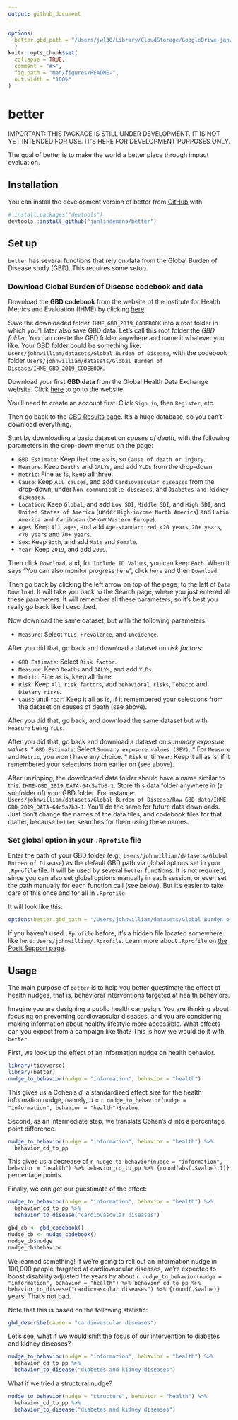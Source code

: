 ```yaml
---
output: github_document
---
```

 
<!-- README.md is generated from README.Rmd. Please edit that file -->

```r
options(
  better.gbd_path = "/Users/jwl38/Library/CloudStorage/GoogleDrive-janwillem.lindemans@gmail.com/My\ Drive/Offline\ Drive/R\ -\ Offline\ Drive/R\ packages\ JW/better/ignore/Global\ Burden\ of\ Disease\ Study\ Data"
  )
knitr::opts_chunk$set(
  collapse = TRUE,
  comment = "#>",
  fig.path = "man/figures/README-",
  out.width = "100%"
)
```

# better

<!-- badges: start -->
<!-- badges: end -->

IMPORTANT: THIS PACKAGE IS STILL UNDER DEVELOPMENT. IT IS NOT YET INTENDED FOR USE. IT'S HERE FOR DEVELOPMENT PURPOSES ONLY.

The goal of better is to make the world a better place through impact evaluation.

## Installation

You can install the development version of better from [GitHub](https://github.com/) with:

``` r
# install.packages("devtools")
devtools::install_github("janlindemans/better")
```

## Set up

<!-- COPY from better vignette: edit original there -->

`better` has several functions that rely on data from the Global Burden of Disease study (GBD). This requires some setup.

### Download Global Burden of Disease codebook and data

Download the **GBD codebook** from the website of the Institute for Health Metrics and Evaluation (IHME) by clicking [here](
https://www.healthdata.org/sites/default/files/files/Data_viz/GBD_2019_Data_Tools_Guide.zip). 

Save the downloaded folder `IHME_GBD_2019_CODEBOOK` into a root folder in which you'll later also save GBD data. Let's call this root folder the *GBD folder*. You can create the GBD folder anywhere and name it whatever you like. Your GBD folder could be something like: `Users/johnwilliam/datasets/Global Burden of Disease`, with the codebook folder `Users/johnwilliam/datasets/Global Burden of Disease/IHME_GBD_2019_CODEBOOK`.

Download your first **GBD data** from the Global Health Data Exchange website. Click [here](https://vizhub.healthdata.org/gbd-results/) to go to the website. 

You'll need to create an account first. Click `Sign in`, then `Register`, etc.  

Then go back to the [GBD Results page](https://vizhub.healthdata.org/gbd-results/). It's a huge database, so you can't download everything. 

Start by downloading a basic dataset on *causes of death*, with the following parameters in the drop-down menus on the page:

* `GBD Estimate`: Keep that one as is, so `Cause of death or injury`.
* `Measure`: Keep `Deaths` and `DALYs`, and add `YLDs` from the drop-down.
* `Metric`: Fine as is, keep all three.
* `Cause`: Keep `All causes`, and add `Cardiovascular diseases` from the drop-down, under `Non-communicable diseases`, and `Diabetes and kidney diseases`.
* `Location`: Keep `Global`, and add `Low SDI`, `Middle SDI`, and `High SDI`, and `United States of America` (under `High-income North America`) and `Latin America and Caribbean` (below `Western Europe`).
* `Ages`: Keep `All ages`, and add `Age-standardized`, `<20 years`, `20+ years`, `<70 years` and `70+ years`.
* `Sex`: Keep `Both`, and add `Male` and `Female`.
* `Year`: Keep `2019`, and add `2009`.

Then click `Download`, and, for `Include ID Values`, you can keep `Both`. When it says "You can also monitor progress `here`", click `here` and then `Download`. 

Then go back by clicking the left arrow on top of the page, to the left of `Data Download`. It will take you back to the Search page, where you just entered all these parameters. It will remember all these parameters, so it's best you really go back like I described. 

Now download the same dataset, but with the following parameters:

* `Measure`: Select `YLLs`, `Prevalence`, and `Incidence`.

After you did that, go back and download a dataset on *risk factors*:

* `GBD Estimate`: Select `Risk factor`. 
* `Measure`: Keep `Deaths` and `DALYs`, and add `YLDs`. 
* `Metric`: Fine as is, keep all three.
* `Risk`: Keep `All risk factors`, add `behavioral risks`, `Tobacco` and `Dietary risks`.
* `Cause` until `Year`: Keep it all as is, if it remembered your selections from the dataset on causes of death (see above).

After you did that, go back, and download the same dataset but with `Measure` being `YLLs`.

After you did that, go back and download a dataset on *summary exposure values*:
* `GBD Estimate`: Select `Summary exposure values (SEV)`.
* For `Measure` and `Metric`, you won't have any choice.
* `Risk` until `Year`: Keep it all as is, if it remembered your selections from earlier on (see above).

After unzipping, the downloaded data folder should have a name similar to this: `IHME-GBD_2019_DATA-64c5a7b3-1`. Store this data folder anywhere in (a subfolder of) your GBD folder. For instance: `Users/johnwilliam/datasets/Global Burden of Disease/Raw GBD data/IHME-GBD_2019_DATA-64c5a7b3-1`. You'll do the same for future data downloads. Just don't change the names of the data files, and codebook files for that matter, because `better` searches for them using these names.

### Set global option in your `.Rprofile` file

Enter the path of your GBD folder (e.g., `Users/johnwilliam/datasets/Global Burden of Disease`) as the default GBD path via global options set in your `.Rprofile` file. It will be used by several `better` functions. It is not required, since you can also set global options manually in each session, or even set the path manually for each function call (see below). But it's easier to take care of this once and for all in `.Rprofile`. 

It will look like this:

```r
options(better.gbd_path = "/Users/johnwilliam/datasets/Global Burden of Disease")
```

If you haven't used `.Rprofile` before, it's a hidden file located somewhere like here: `Users/johnwilliam/.Rprofile`. Learn more about `.Rprofile` on [the Posit Support page](https://support.posit.co/hc/en-us/articles/360047157094-Managing-R-with-Rprofile-Renviron-Rprofile-site-Renviron-site-rsession-conf-and-repos-conf).

## Usage

<!-- COPY from better vignette: edit original there -->

The main purpose of `better` is to help you better guestimate the effect of health nudges, that is, behavioral interventions targeted at health behaviors. 

Imagine you are designing a public health campaign. You are thinking about focusing on preventing cardiovascular diseases, and you are considering making information about healthy lifestyle more accessible. What effects can you expect from a campaign like that? This is how we would do it with `better`.

First, we look up the effect of an information nudge on health behavior.

```r
library(tidyverse)
library(better)
nudge_to_behavior(nudge = "information", behavior = "health") 
```


This gives us a Cohen's *d*, a standardized effect size for the health information nudge, namely, *d* = `r nudge_to_behavior(nudge = "information", behavior = "health")$value`.

Second, as an intermediate step, we translate Cohen's *d* into a percentage point difference.

```r
nudge_to_behavior(nudge = "information", behavior = "health") %>%
  behavior_cd_to_pp
```

This gives us a decrease of `r nudge_to_behavior(nudge = "information", behavior = "health") %>% behavior_cd_to_pp %>% {round(abs(.$value),1)}` percentage points.

Finally, we can get our guestimate of the effect:

```r
nudge_to_behavior(nudge = "information", behavior = "health") %>%
  behavior_cd_to_pp %>%
  behavior_to_disease("cardiovascular diseases")
```

```r
gbd_cb <- gbd_codebook()
nudge_cb <- nudge_codebook()
nudge_cb$nudge
nudge_cb$behavior
```

We learned something! If we're going to roll out an information nudge in 100,000 people, targeted at cardiovascular diseases, we're expected to boost disability adjusted life years by about `r nudge_to_behavior(nudge = "information", behavior = "health") %>% behavior_cd_to_pp %>% behavior_to_disease("cardiovascular diseases") %>% {round(.$value)}` years! That's not bad. 

Note that this is based on the following statistic:

```r
gbd_describe(cause = "cardiovascular diseases")
```

Let's see, what if we would shift the focus of our intervention to diabetes and kidney diseases?

```r
nudge_to_behavior(nudge = "information", behavior = "health") %>%
  behavior_cd_to_pp %>%
  behavior_to_disease("diabetes and kidney diseases")
```

What if we tried a structural nudge?

```r
nudge_to_behavior(nudge = "structure", behavior = "health") %>%
  behavior_cd_to_pp %>%
  behavior_to_disease("diabetes and kidney diseases")
```

